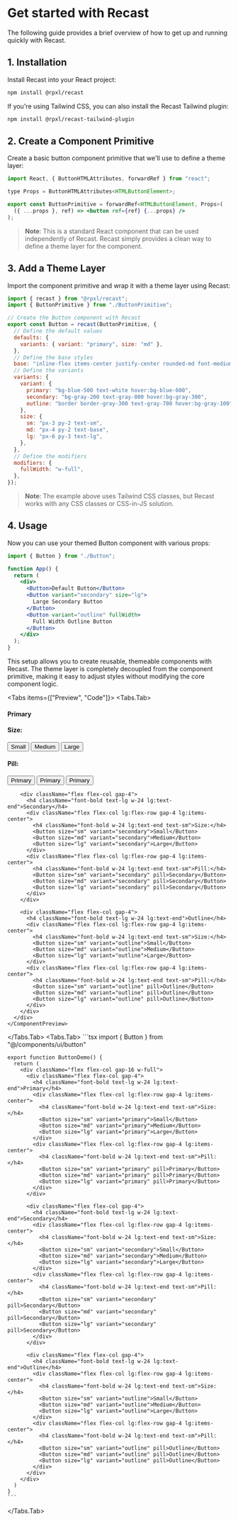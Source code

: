 
# Get started with Recast

The following guide provides a brief overview of how to get up and running
quickly with Recast.

## 1. Installation

Install Recast into your React project:

```bash
npm install @rpxl/recast
```

If you're using Tailwind CSS, you can also install the Recast Tailwind plugin:

```bash
npm install @rpxl/recast-tailwind-plugin
```

## 2. Create a Component Primitive

Create a basic button component primitive that we'll use to define a theme
layer:

```jsx
import React, { ButtonHTMLAttributes, forwardRef } from "react";

type Props = ButtonHTMLAttributes<HTMLButtonElement>;

export const ButtonPrimitive = forwardRef<HTMLButtonElement, Props>(
  ({ ...props }, ref) => <button ref={ref} {...props} />
);
```

> **Note**: This is a standard React component that can be used independently of
> Recast. Recast simply provides a clean way to define a theme layer for the
> component.

## 3. Add a Theme Layer

Import the component primitive and wrap it with a theme layer using Recast:

```jsx
import { recast } from "@rpxl/recast";
import { ButtonPrimitive } from "./ButtonPrimitive";

// Create the Button component with Recast
export const Button = recast(ButtonPrimitive, {
  // Define the default values
  defaults: {
    variants: { variant: "primary", size: "md" },
  },
  // Define the base styles
  base: "inline-flex items-center justify-center rounded-md font-medium transition-colors",
  // Define the variants
  variants: {
    variant: {
      primary: "bg-blue-500 text-white hover:bg-blue-600",
      secondary: "bg-gray-200 text-gray-800 hover:bg-gray-300",
      outline: "border border-gray-300 text-gray-700 hover:bg-gray-100",
    },
    size: {
      sm: "px-3 py-2 text-sm",
      md: "px-4 py-2 text-base",
      lg: "px-6 py-3 text-lg",
    },
  },
  // Define the modifiers
  modifiers: {
    fullWidth: "w-full",
  },
});
```

> **Note**: The example above uses Tailwind CSS classes, but Recast works with
> any CSS classes or CSS-in-JS solution.

## 4. Usage

Now you can use your themed Button component with various props:

```jsx
import { Button } from "./Button";

function App() {
  return (
    <div>
      <Button>Default Button</Button>
      <Button variant="secondary" size="lg">
        Large Secondary Button
      </Button>
      <Button variant="outline" fullWidth>
        Full Width Outline Button
      </Button>
    </div>
  );
}
```

This setup allows you to create reusable, themeable components with Recast. The
theme layer is completely decoupled from the component primitive, making it easy
to adjust styles without modifying the core component logic.

<Tabs items={["Preview", "Code"]}>
  <Tabs.Tab>
    <ComponentPreview>
      <div className="flex flex-col gap-16 w-full">
        <div className="flex flex-col gap-4">
          <h4 className="font-bold text-lg w-24 lg:text-end">Primary</h4>
          <div className="flex flex-col lg:flex-row gap-4 lg:items-center">
            <h4 className="font-bold w-24 lg:text-end text-sm">Size:</h4>
            <Button size="sm" variant="primary">Small</Button>
            <Button size="md" variant="primary">Medium</Button>
            <Button size="lg" variant="primary">Large</Button>
          </div>
          <div className="flex flex-col lg:flex-row gap-4 lg:items-center">
            <h4 className="font-bold w-24 lg:text-end text-sm">Pill:</h4>
            <Button size="sm" variant="primary" pill>Primary</Button>
            <Button size="md" variant="primary" pill>Primary</Button>
            <Button size="lg" variant="primary" pill>Primary</Button>
          </div>
        </div>

        <div className="flex flex-col gap-4">
          <h4 className="font-bold text-lg w-24 lg:text-end">Secondary</h4>
          <div className="flex flex-col lg:flex-row gap-4 lg:items-center">
            <h4 className="font-bold w-24 lg:text-end text-sm">Size:</h4>
            <Button size="sm" variant="secondary">Small</Button>
            <Button size="md" variant="secondary">Medium</Button>
            <Button size="lg" variant="secondary">Large</Button>
          </div>
          <div className="flex flex-col lg:flex-row gap-4 lg:items-center">
            <h4 className="font-bold w-24 lg:text-end text-sm">Pill:</h4>
            <Button size="sm" variant="secondary" pill>Secondary</Button>
            <Button size="md" variant="secondary" pill>Secondary</Button>
            <Button size="lg" variant="secondary" pill>Secondary</Button>
          </div>
        </div>

        <div className="flex flex-col gap-4">
          <h4 className="font-bold text-lg w-24 lg:text-end">Outline</h4>
          <div className="flex flex-col lg:flex-row gap-4 lg:items-center">
            <h4 className="font-bold w-24 lg:text-end text-sm">Size:</h4>
            <Button size="sm" variant="outline">Small</Button>
            <Button size="md" variant="outline">Medium</Button>
            <Button size="lg" variant="outline">Large</Button>
          </div>
          <div className="flex flex-col lg:flex-row gap-4 lg:items-center">
            <h4 className="font-bold w-24 lg:text-end text-sm">Pill:</h4>
            <Button size="sm" variant="outline" pill>Outline</Button>
            <Button size="md" variant="outline" pill>Outline</Button>
            <Button size="lg" variant="outline" pill>Outline</Button>
          </div>
        </div>
      </div>
    </ComponentPreview>

  </Tabs.Tab>
  <Tabs.Tab>
    ```tsx
    import { Button } from "@/components/ui/button"

    export function ButtonDemo() {
      return (
        <div className="flex flex-col gap-16 w-full">
          <div className="flex flex-col gap-4">
            <h4 className="font-bold text-lg w-24 lg:text-end">Primary</h4>
            <div className="flex flex-col lg:flex-row gap-4 lg:items-center">
              <h4 className="font-bold w-24 lg:text-end text-sm">Size:</h4>
              <Button size="sm" variant="primary">Small</Button>
              <Button size="md" variant="primary">Medium</Button>
              <Button size="lg" variant="primary">Large</Button>
            </div>
            <div className="flex flex-col lg:flex-row gap-4 lg:items-center">
              <h4 className="font-bold w-24 lg:text-end text-sm">Pill:</h4>
              <Button size="sm" variant="primary" pill>Primary</Button>
              <Button size="md" variant="primary" pill>Primary</Button>
              <Button size="lg" variant="primary" pill>Primary</Button>
            </div>
          </div>

          <div className="flex flex-col gap-4">
            <h4 className="font-bold text-lg w-24 lg:text-end">Secondary</h4>
            <div className="flex flex-col lg:flex-row gap-4 lg:items-center">
              <h4 className="font-bold w-24 lg:text-end text-sm">Size:</h4>
              <Button size="sm" variant="secondary">Small</Button>
              <Button size="md" variant="secondary">Medium</Button>
              <Button size="lg" variant="secondary">Large</Button>
            </div>
            <div className="flex flex-col lg:flex-row gap-4 lg:items-center">
              <h4 className="font-bold w-24 lg:text-end text-sm">Pill:</h4>
              <Button size="sm" variant="secondary" pill>Secondary</Button>
              <Button size="md" variant="secondary" pill>Secondary</Button>
              <Button size="lg" variant="secondary" pill>Secondary</Button>
            </div>
          </div>

          <div className="flex flex-col gap-4">
            <h4 className="font-bold text-lg w-24 lg:text-end">Outline</h4>
            <div className="flex flex-col lg:flex-row gap-4 lg:items-center">
              <h4 className="font-bold w-24 lg:text-end text-sm">Size:</h4>
              <Button size="sm" variant="outline">Small</Button>
              <Button size="md" variant="outline">Medium</Button>
              <Button size="lg" variant="outline">Large</Button>
            </div>
            <div className="flex flex-col lg:flex-row gap-4 lg:items-center">
              <h4 className="font-bold w-24 lg:text-end text-sm">Pill:</h4>
              <Button size="sm" variant="outline" pill>Outline</Button>
              <Button size="md" variant="outline" pill>Outline</Button>
              <Button size="lg" variant="outline" pill>Outline</Button>
            </div>
          </div>
        </div>
      )
    }
    ```

  </Tabs.Tab>
</Tabs>
